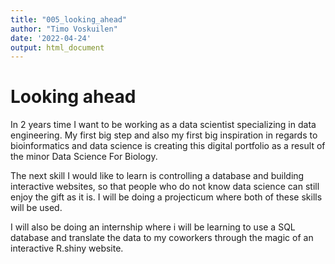 ```yaml
---
title: "005_looking_ahead"
author: "Timo Voskuilen"
date: '2022-04-24'
output: html_document
---
```


# Looking ahead

In 2 years time I want to be working as a data scientist specializing in data engineering. My first big step and also my first big inspiration in regards to bioinformatics and data science is creating this digital portfolio as a result of the minor Data Science For Biology.

The next skill I would like to learn is controlling a database and building interactive websites, so that people who do not know data science can still enjoy the gift as it is. I will be doing a projecticum where both of these skills will be used.

I will also be doing an internship where i will be learning to use a SQL database and translate the data to my coworkers through the magic of an interactive R.shiny website.

\newpage